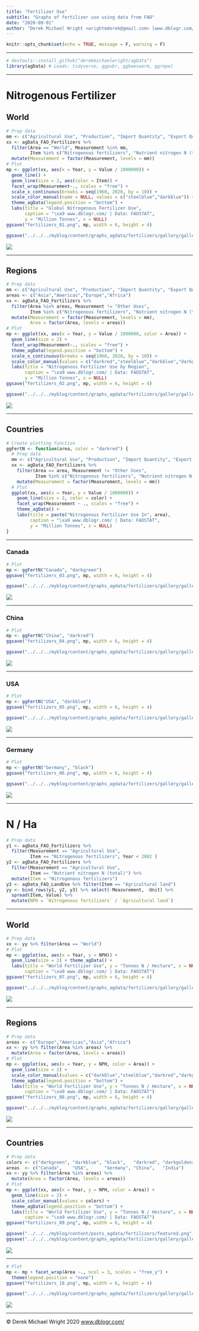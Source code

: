 ```yaml
---
title: "Fertilizer Use"
subtitle: "Graphs of fertilizer use using data from FAO"
date: "2020-09-01"
author: "Derek Michael Wright <wrightmderek@gmail.com> [www.dblogr.com/](https://dblogr.netlify.com/) [-Image Gallery-](https://dblogr.netlify.app/graphs_agdata/fertilizers/)"
---
```


```r
knitr::opts_chunk$set(echo = TRUE, message = F, warning = F)
```

---

```r
# devtools::install_github("derekmichaelwright/agData")
library(agData) # Loads: tidyverse, ggpubr, ggbeeswarm, ggrepel
```

---

# Nitrogenous Fertilizer

## World

```r
# Prep data
mm <- c("Agricultural Use", "Production", "Import Quantity", "Export Quantity")
xx <- agData_FAO_Fertilizers %>% 
  filter(Area == "World", Measurement %in% mm,
         Item %in% c("Nitrogenous fertilizers", "Nutrient nitrogen N (total)")) %>%
  mutate(Measurement = factor(Measurement, levels = mm))
# Plot
mp <- ggplot(xx, aes(x = Year, y = Value / 1000000)) + 
  geom_line() +
  geom_line(size = 2, aes(color = Item)) + 
  facet_wrap(Measurement~., scales = "free") +
  scale_x_continuous(breaks = seq(1960, 2020, by = 10)) + 
  scale_color_manual(name = NULL, values = c("steelblue","darkblue")) + 
  theme_agData(legend.position = "bottom") +
  labs(title = "Global Nitrogenous Fertilizer Use",
       caption = "\xa9 www.dblogr.com/ | Data: FAOSTAT",
       y = "Million Tonnes", x = NULL)
ggsave("fertilizers_01.png", mp, width = 6, height = 4)
```

```r
ggsave("../../../myblog/content/graphs_agdata/fertilizers/gallery/gallery/fertilizers_01.png", mp, width = 6, height = 4)
```

![](fertilizers_01.png)

---

## Regions

```r
# Prep data
mm <- c("Agricultural Use", "Production", "Import Quantity", "Export Quantity")
areas <- c("Asia","Americas","Europe","Africa")
xx <- agData_FAO_Fertilizers %>% 
  filter(Area %in% areas, Measurement != "Other Uses",
         Item %in% c("Nitrogenous fertilizers", "Nutrient nitrogen N (total)")) %>%
  mutate(Measurement = factor(Measurement, levels = mm),
         Area = factor(Area, levels = areas))
# Plot
mp <- ggplot(xx, aes(x = Year, y = Value / 1000000, color = Area)) + 
  geom_line(size = 2) + 
  facet_wrap(Measurement~., scales = "free") +
  theme_agData(legend.position = "bottom") +
  scale_x_continuous(breaks = seq(1960, 2020, by = 10)) + 
  scale_color_manual(values = c("darkred","steelblue","darkblue","darkgreen")) + 
  labs(title = "Nitrogenous Fertilizer Use by Region",
       caption = "\xa9 www.dblogr.com/ | Data: FAOSTAT",
       y = "Million Tonnes", x = NULL)
ggsave("fertilizers_02.png", mp, width = 6, height = 4)
```

```r
ggsave("../../../myblog/content/graphs_agdata/fertilizers/gallery/gallery/fertilizers_02.png", mp, width = 6, height = 4)
```

![](fertilizers_02.png)

---

## Countries

```r
# Create plotting function
ggFertN <- function(area, color = "darkred") {
  # Prep data
  mm <- c("Agricultural Use", "Production", "Import Quantity", "Export Quantity")
  xx <- agData_FAO_Fertilizers %>% 
    filter(Area == area, Measurement != "Other Uses",
           Item %in% c("Nitrogenous fertilizers", "Nutrient nitrogen N (total)")) %>%
    mutate(Measurement = factor(Measurement, levels = mm))
  # Plot
  ggplot(xx, aes(x = Year, y = Value / 1000000)) + 
    geom_line(size = 2, color = color) + 
    facet_wrap(Measurement ~ ., scales = "free") +
    theme_agData() +
    labs(title = paste("Nitrogenous Fertilizer Use In", area),
         caption = "\xa9 www.dblogr.com/ | Data: FAOSTAT",
         y = "Million Tonnes", x = NULL)
}
```

---

### Canada

```r
# Plot
mp <- ggFertN("Canada", "darkgreen")
ggsave("fertilizers_03.png", mp, width = 6, height = 4)
```

```r
ggsave("../../../myblog/content/graphs_agdata/fertilizers/gallery/gallery/fertilizers_03.png", mp, width = 6, height = 4)
```

![](fertilizers_03.png)

---

### China

```r
# Plot
mp <- ggFertN("China", "darkred")
ggsave("fertilizers_04.png", mp, width = 6, height = 4)
```

```r
ggsave("../../../myblog/content/graphs_agdata/fertilizers/gallery/gallery/fertilizers_04.png", mp, width = 6, height = 4)
```

![](fertilizers_04.png)

---

### USA

```r
# Plot
mp <- ggFertN("USA", "darkblue")
ggsave("fertilizers_05.png", mp, width = 6, height = 4)
```

```r
ggsave("../../../myblog/content/graphs_agdata/fertilizers/gallery/gallery/fertilizers_05.png", mp, width = 6, height = 4)
```

![](fertilizers_05.png)

---

### Germany

```r
# Plot
mp <- ggFertN("Germany", "black")
ggsave("fertilizers_06.png", mp, width = 6, height = 4)
```

```r
ggsave("../../../myblog/content/graphs_agdata/fertilizers/gallery/gallery/fertilizers_06.png", mp, width = 6, height = 4)
```

![](fertilizers_06.png)

---

# N / Ha

```r
# Prep data
y1 <- agData_FAO_Fertilizers %>% 
  filter(Measurement == "Agricultural Use",
         Item == "Nitrogenous fertilizers", Year < 2002 )
y2 <- agData_FAO_Fertilizers %>% 
  filter(Measurement == "Agricultural Use",
         Item == "Nutrient nitrogen N (total)") %>%
  mutate(Item = "Nitrogenous fertilizers")
y3 <- agData_FAO_LandUse %>% filter(Item == "Agricultural land")
yy <- bind_rows(y1, y2, y3) %>% select(-Measurement, -Unit) %>% 
  spread(Item, Value) %>%
  mutate(NPH = `Nitrogenous fertilizers` / `Agricultural land`)
```

---

## World

```r
# Prep data
xx <- yy %>% filter(Area == "World")
# Plot
mp <- ggplot(xx, aes(x = Year, y = NPH)) + 
  geom_line(size = 2) + theme_agData() +
  labs(title = "World Fertilizer Use", y = "Tonnes N / Hectare", x = NULL,
       caption = "\xa9 www.dblogr.com/ | Data: FAOSTAT")
ggsave("fertilizers_07.png", mp, width = 6, height = 4)
```

```r
ggsave("../../../myblog/content/graphs_agdata/fertilizers/gallery/gallery/fertilizers_07.png", mp, width = 6, height = 4)
```

![](fertilizers_07.png)

---

## Regions

```r
# Prep data
areas <- c("Europe","Americas","Asia","Africa")
xx <- yy %>% filter(Area %in% areas) %>%
  mutate(Area = factor(Area, levels = areas))
# Plot
mp <- ggplot(xx, aes(x = Year, y = NPH, color = Area)) + 
  geom_line(size = 2) + 
  scale_color_manual(values = c("darkblue","steelblue","darkred","darkgreen")) + 
  theme_agData(legend.position = "bottom") +
  labs(title = "World Fertilizer Use", y = "Tonnes N / Hectare", x = NULL,
       caption = "\xa9 www.dblogr.com/ | Data: FAOSTAT")
ggsave("fertilizers_08.png", mp, width = 6, height = 4)
```

```r
ggsave("../../../myblog/content/graphs_agdata/fertilizers/gallery/gallery/fertilizers_08.png", mp, width = 6, height = 4)
```

![](fertilizers_08.png)

---

## Countries

```r
# Prep data
colors <- c("darkgreen", "darkblue", "black",   "darkred", "darkgoldenrod2")
areas  <- c("Canada",    "USA",      "Germany", "China",   "India")
xx <- yy %>% filter(Area %in% areas) %>%
  mutate(Area = factor(Area, levels = areas))
# Plot
mp <- ggplot(xx, aes(x = Year, y = NPH, color = Area)) + 
  geom_line(size = 2) + 
  scale_color_manual(values = colors) + 
  theme_agData(legend.position = "bottom") +
  labs(title = "World Fertilizer Use", y = "Tonnes N / Hectare", x = NULL,
       caption = "\xa9 www.dblogr.com/ | Data: FAOSTAT")
ggsave("fertilizers_09.png", mp, width = 6, height = 4)
```

```r
ggsave("../../../myblog/content/posts_agdata/fertilizers/featured.png", mp, width = 6, height = 4)
ggsave("../../../myblog/content/graphs_agdata/fertilizers/gallery/gallery/fertilizers_09.png", mp, width = 6, height = 4)
```

![](fertilizers_09.png)

---

```r
# Plot
mp <- mp + facet_wrap(Area ~., ncol = 3, scales = "free_y") +
  theme(legend.position = "none")
ggsave("fertilizers_10.png", mp, width = 6, height = 4)
```

```r
ggsave("../../../myblog/content/graphs_agdata/fertilizers/gallery/gallery/fertilizers_10.png", mp, width = 6, height = 4)
```

![](fertilizers_10.png)

---

&copy; Derek Michael Wright 2020 [www.dblogr.com/](https://dblogr.netlify.com/)
